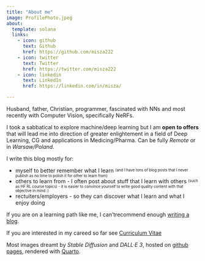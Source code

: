 ```yaml
---
title: "About me"
image: ProfilePhoto.jpeg
about:
  template: solana
  links:
    - icon: github
      text: Github
      href: https://github.com/misza222
    - icon: twitter
      text: Twitter
      href: https://twitter.com/misza222
    - icon: linkedin
      text: LinkedIn
      href: https://linkedin.com/in/misza/

---
```


Husband, father, Christian, programmer, fascinated with NNs and most recently with Computer Vision, specifically NeRFs.

I took a sabbatical to explore machine/deep learning but I am **open to offers** that will lead me into direction of greater enlightement in a field of Deep Learning, CG and applications in Medicing/Pharma. Can be fully *Remote* or in *Warsaw/Poland*.

I write this blog mostly for:

  - myself to better remember what I learn <sup><sub>(and I have tons of blog posts that I never publish as no time to polish it for other to learn from)</sup></sub>
  - others to learn from - I often post about stuff that I learn with others <sup><sub>(such as HF RL course topics) - it is easier to convince yourself to write good quality content with that objective in mind :)</sup></sub>
  - rectuiters/employers - so they can discover what I learn and what I enjoy doing

If you are on a learning path like me, I can'trecommend enough  [writing a blog](https://www.fast.ai/posts/2019-05-13-blogging-advice.html).

If you are interested in my careed so far see [Curriculum Vitae](CV_Michal_Pawlowski.pdf){target="_blank"}

Most images dreamt by *Stable Diffusion* and *DALL·E 3*, hosted on [github pages](https://pages.github.com/), rendered with [Quarto](https://quarto.org/docs/websites/website-blog.html).
